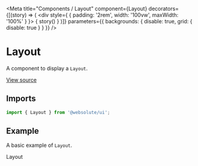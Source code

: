 
<Meta
  title="Components / Layout"
  component={Layout}
  decorators={[(story) => (
    <div style={ { padding: '2rem', width: '100vw', maxWidth: '100%' } }>
      { story() }
    </div>
  )]}
  parameters={{ backgrounds: { disable: true, grid: { disable: true } } }}
/>

# Layout

A component to display a `Layout`.

[View source](https://github.com/actarian/design-system/tree/main/src/ui/components/layout)

## Imports

```js
import { Layout } from '@websolute/ui';
```

## Example

A basic example of `Layout`.

<Canvas>
  <Story name="Layout">
    <Layout>Layout</Layout>
  </Story>
</Canvas>
